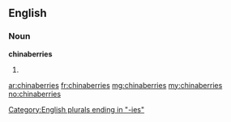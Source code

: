 ==English==

===Noun===
'''chinaberries'''

# {{plural of|chinaberry}}

[[Category:English plurals ending in "-ies"]]

[[ar:chinaberries]]
[[fr:chinaberries]]
[[mg:chinaberries]]
[[my:chinaberries]]
[[no:chinaberries]]